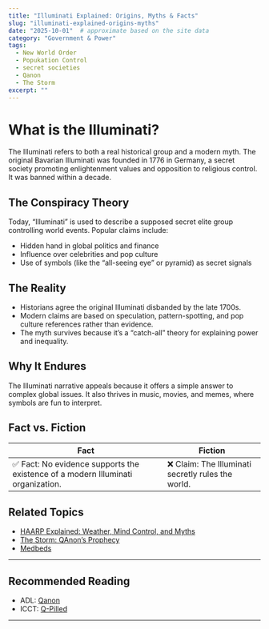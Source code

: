 ```yaml
---
title: "Illuminati Explained: Origins, Myths & Facts"
slug: "illuminati-explained-origins-myths"
date: "2025-10-01"  # approximate based on the site data
category: "Government & Power"
tags:
  - New World Order
  - Popukation Control
  - secret societies
  - Qanon
  - The Storm
excerpt: ""
---
```


# What is the Illuminati?
The Illuminati refers to both a real historical group and a modern myth. The original Bavarian Illuminati was founded in 1776 in Germany, a secret society promoting enlightenment values and opposition to religious control. It was banned within a decade.

## The Conspiracy Theory
Today, “Illuminati” is used to describe a supposed secret elite group controlling world events. Popular claims include:

- Hidden hand in global politics and finance
- Influence over celebrities and pop culture
- Use of symbols (like the “all-seeing eye” or pyramid) as secret signals

## The Reality
- Historians agree the original Illuminati disbanded by the late 1700s.
- Modern claims are based on speculation, pattern-spotting, and pop culture references rather than evidence.
- The myth survives because it’s a “catch-all” theory for explaining power and inequality.
## Why It Endures
The Illuminati narrative appeals because it offers a simple answer to complex global issues. It also thrives in music, movies, and memes, where symbols are fun to interpret.

## Fact vs. Fiction
| Fact | Fiction|
|---|---|
| ✅ Fact: No evidence supports the existence of a modern Illuminati organization. | ❌ Claim: The Illuminati secretly rules the world. |

## Related Topics

- [HAARP Explained: Weather, Mind Control, and Myths](/haarp-explained-weather-mind-control-and-myths)  
- [The Storm: QAnon’s Prophecy](/the-storm-qanon-prophecy)  
- [Medbeds](http://192.168.0.162:3000/recipe/medbeds-quantum-healing)  

---

## Recommended Reading

- ADL: [Qanon](https://www.adl.org/resources/backgrounder/qanon)  
- ICCT: [Q-Pilled](https://icct.nl/publication/q-pilled-conspiracy-theories-trump-and-election-violence-united-states)  

---